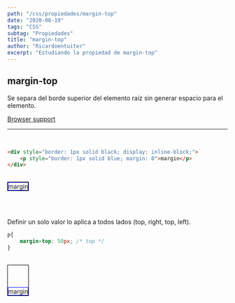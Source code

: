 ```yaml
---
path: "/css/propiedades/margin-top"
date: "2020-08-19"
tags: "CSS"
subtag: "Propiedades"
title: "margin-top"
author: "Ricardoentuiter"
excerpt: "Estudiando la propiedad de margin-top"
---
```


## margin-top
Se separa del borde superior del elemento raíz sin generar espacio para el elemento.

[Browser support](https://caniuse.com/#search=margin-top)

---
<br/>

```html
<div style="border: 1px solid black; display: inline-block;">
    <p style="border: 1px solid blue; margin: 0">margin</p>
</div>
```
<br/>

<div style="border: 1px solid black; display: inline-block;">
    <p style="border: 1px solid blue; margin: 0">margin</p>
</div>

<br/><br/>

Definir un solo valor lo aplica a todos lados (top, right, top, left).

```css
p{
    margin-top: 50px; /* top */
}
```
<br/>

<div style="border: 1px solid black; display: inline-block;">
    <p style="border: 1px solid blue; margin: 0; margin-top: 50px;">margin</p>
</div>